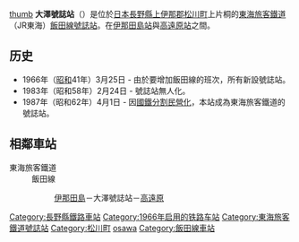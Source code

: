 {{noteTA
|T=zh-tw:大澤號誌站; zh-hk:大澤信號場; zh-cn: 大沢线路所;
|1=zh-tw:大澤號誌站; zh-hk:大澤信號場; zh-cn: 大沢线路所;
}}
{{Otheruses|subject=JR東海飯田線的號誌站|other=JR東日本奧羽本線的號誌站|大澤站 (山形縣)}}
{{日本車站資訊
|公司色 = #f77321
|文字色 = 
|站名 = 大澤號誌站
|日文原名 = 大沢
|平假名 = おおさわ
|羅馬拼音 = Ōsawa
|前一站 = [[伊那田島站|伊那田島]]
|前一站距離 = 1.5
|後一站距離 = 1.0
|後一站 = [[高遠原站|高遠原]]
|電報略號 = オワ
|所屬公司 = [[東海旅客鐵道|東海旅客鐵道]]（JR東海）
|所屬路線 = [[飯田線|飯田線]]
|距離 = 147.9
|起點站 = [[豐橋站|豐橋]]
|所在地 = [[長野縣|長野縣]][[上伊那郡|上伊那郡]][[松川町|松川町]]上片桐
|車站構造 = 地面車站
|月台配置 = 2線
|啟用年月日 = 1966年（[[昭和|昭和]]41年）3月25日
|乘客人數 = 
|上下車人次 = 
|統計年度 = 
|轉車 = 
|備註 = 
|全寬備註 = 
}}
[[file:koukan3.svg|thumb]]
'''大澤號誌站'''（{{jpn|j=大沢信号場|hg=おおさわしんごうじょう|rm=Ōsawa shingōjō|f=y}}）是位於[[日本|日本]][[長野縣|長野縣]][[上伊那郡|上伊那郡]][[松川町|松川町]]上片桐的[[東海旅客鐵道|東海旅客鐵道]]（JR東海）[[飯田線|飯田線]][[號誌站|號誌站]]。在[[伊那田島站|伊那田島站]]與[[高遠原站|高遠原站]]之間。

== 历史 ==
* 1966年（[[昭和|昭和]]41年）3月25日 - 由於要增加飯田線的班次，所有新設號誌站。
* 1983年（昭和58年）2月24日 - 號誌站無人化。
* 1987年（昭和62年）4月1日 - 因[[國鐵分割民營化|國鐵分割民營化]]，本站成為東海旅客鐵道的號誌站。

== 相鄰車站 ==
; 東海旅客鐵道
: 飯田線
:: [[伊那田島站|伊那田島]]－大澤號誌站－[[高遠原站|高遠原]]

{{飯田線}}
{{DEFAULTSORT:Osawa}}
[[Category:長野縣鐵路車站|Category:長野縣鐵路車站]]
[[Category:1966年启用的铁路车站|Category:1966年启用的铁路车站]]
[[Category:東海旅客鐵道號誌站|Category:東海旅客鐵道號誌站]]
[[Category:松川町|Category:松川町]]
[[Category:日本鐵路車站_O|osawa]]
[[Category:飯田線車站|Category:飯田線車站]]
